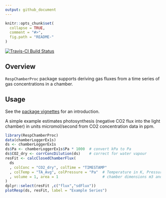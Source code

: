 ```yaml
---
output: github_document
---
```


<!-- 
README.md is generated from README.Rmd. Please edit that file
#knitr::knit("README.Rmd") 
rmarkdown::render("README.Rmd") 
maybe clear cache before
-->


```r
knitr::opts_chunk$set(
  collapse = TRUE,
  comment = "#>",
  fig.path = "README-"
)
```


[![Travis-CI Build Status](https://travis-ci.org/bgctw/RespChamberProc.svg?branch=master)](https://travis-ci.org/bgctw/RespChamberProc)


<!-- 
[![CRAN_Status_Badge](http://www.r-pkg.org/badges/version/REddyProc)](http://cran.r-project.org/package=REddyProc)
[![CRAN_Status_Badge](http://www.r-pkg.org/badges/version/logitnorm)](http://cran.r-project.org/package=logitnorm)
-->



## Overview

`RespChamberProc` package supports deriving gas fluxes from a time series of gas
concentrations in a chamber.

<!-- 
## Installation
```r
# From CRAN
install.packages("logitnorm")

# Or the the development version from GitHub:
# install.packages("devtools")
devtools::install_github("bgctw/logitnorm")
```
-->


## Usage

See the [package vignettes](../../tree/master/vignettes) for an introduction.

A simple example estimates photosynthesis (negative CO2 flux into the
light chamber) in units micromol/second from CO2 concentration data in ppm.
 
```r
library(RespChamberProc)
data(chamberLoggerEx1s)
ds <- chamberLoggerEx1s
ds$Pa <- chamberLoggerEx1s$Pa * 1000  # convert kPa to Pa
ds$CO2_dry <- corrConcDilution(ds)    # correct for water vapour
resFit <- calcClosedChamberFlux(
  ds
  , colConc = "CO2_dry", colTime = "TIMESTAMP"  
  , colTemp = "TA_Avg", colPressure = "Pa"  # Temperature in K, Pressure in Pa
  , volume = 1, area = 1                    # chamber dimensions m3 and m2
)
dplyr::select(resFit ,c("flux","sdFlux"))
plotResp(ds, resFit, label = "Example Series")
```
